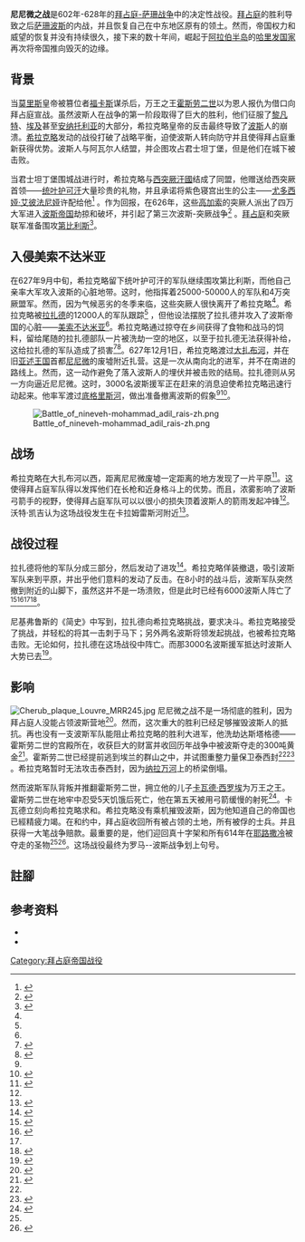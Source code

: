 {{infobox military conflict
|conflict    =尼尼微之战
|partof      =[[拜占庭-萨珊战争|拜占庭-萨珊战争]]
|image       = [[File:Piero_della_Francesca_021.jpg|300px]]' army and Persians under [[Khosrau_II|Khosrau II]] c. 1452]]
|caption= 
|date        =627年12月12日
|place       =[[尼尼微|尼尼微]]附近
|coordinates =
|map_type    =
|map_relief  =
|latitude    =
|longitude   =
|map_size    =
|map_marksize =
|map_caption =
|map_label   =
|territory   =
|result      =[[拜占庭|拜占庭]]胜利
|status      =
|combatants_header =
|combatant1  =[[东罗马帝国|东罗马帝国]]
|combatant2  =[[萨珊帝国|萨珊帝国]]
|commander1  =[[希拉克略|希拉克略]]
|commander2  =[[拉扎德|拉扎德]] {{KIA}}<br>[[Vahram-Arshusha_V|Vahram-Arshusha V]] {{POW}}
|units1      =
|units2      =
|strength1   =25,000-50,000<ref name = "Kaegi158">{{Harvnb|Kaegi|2003|pp=[https://books.google.com/books?id=tlNlFZ_7UhoC&pg=PA158 158–159]}}</ref>
|strength2   =12,000<ref name = "Kaegi167">{{Harvnb|Kaegi|2003|p=[https://books.google.com/books?id=tlNlFZ_7UhoC&pg=PA167 167]}}</ref>
|casualties1 =未知
|casualties2 =6,000<ref name="Kaegi167"/>
|notes       =
|campaignbox =
}}
{{Campaignbox 拜占庭－薩珊戰爭 (602年－628年)}}

'''尼尼微之战'''是602年-628年的[[拜占庭-萨珊战争|拜占庭-萨珊战争]]中的决定性战役。[[拜占庭|拜占庭]]的胜利导致之后[[萨珊波斯|萨珊波斯]]的内战，并且恢复自己在中东地区原有的领土。然而，帝国权力和威望的恢复并没有持续很久，接下来的数十年间，崛起于[[阿拉伯半岛|阿拉伯半岛]]的[[哈里发国家|哈里发国家]]再次将帝国推向毁灭的边缘。

==背景==
当[[莫里斯_(拜占庭)|莫里斯]]皇帝被篡位者[[福卡斯|福卡斯]]谋杀后，万王之王[[霍斯劳二世|霍斯劳二世]]以为恩人报仇为借口向拜占庭宣战。虽然波斯人在战争的第一阶段取得了巨大的胜利，他们征服了[[黎凡特|黎凡特]]、[[埃及|埃及]]甚至[[安纳托利亚|安纳托利亚]]的大部分，希拉克略皇帝的反击最终导致了[[波斯|波斯]]人的崩溃。[[希拉克略|希拉克略]]发动的战役打破了战略平衡，迫使波斯人转向防守并且使得拜占庭重新获得优势。波斯人与阿瓦尔人结盟，并企图攻占君士坦丁堡，但是他们在城下被击败。

当君士坦丁堡围城战进行时，希拉克略与[[西突厥汗國|西突厥汗國]]结成了同盟，他赠送给西突厥首领——[[统叶护可汗|统叶护可汗]]大量珍贵的礼物，并且承诺将紫色寝宫出生的公主——[[尤多西娅·艾彼法尼娅|尤多西娅·艾彼法尼娅]]许配给他<ref>{{Harvnb|Kaegi|2003|p=[https://books.google.com/books?id=tlNlFZ_7UhoC&pg=PA143 143]}}</ref> 。作为回报，在626年，这些[[高加索|高加索]]的突厥人派出了四万大军进入[[波斯帝国|波斯帝国]]劫掠和破坏，并引起了第三次波斯-突厥战争<ref name = "Norwich92">{{Harvnb|Norwich|1997|p=[https://books.google.com/books?id=ElLZK1EOjHsC&pg=PA92 92]}}</ref> 。[[拜占庭|拜占庭]]和突厥联军准备围攻[[第比利斯|第比利斯]]<ref>{{Harvnb|Kaegi|2003|p=[https://books.google.com/books?id=tlNlFZ_7UhoC&pg=PA144 144]}}</ref>。

==入侵美索不达米亚==
在627年9月中旬，希拉克略留下统叶护可汗的军队继续围攻第比利斯，而他自己亲率大军攻入波斯的心脏地带。这时，他指挥着25000-50000人的军队和4万突厥盟军。然而，因为气候恶劣的冬季来临，这些突厥人很快离开了希拉克略<ref name = "Kaegi158"/>。希拉克略被[[拉扎德|拉扎德]]的12000人的军队跟踪<ref name = "Kaegi167" /> ，但他设法摆脱了拉扎德并攻入了波斯帝国的心脏——[[美索不达米亚|美索不达米亚]]<ref name = "Kaegi158" />。希拉克略通过掠夺在乡间获得了食物和战马的饲料，留给尾随的拉扎德部队一片被洗劫一空的地区，以至于拉扎德无法获得补给，这给拉扎德的军队造成了损害<ref name="Kaegi159">{{Harvnb|Kaegi|2003|pp=[https://books.google.com/books?id=tlNlFZ_7UhoC&pg=PA159 159]}}</ref><ref name = "Kaegi160">{{Harvnb|Kaegi|2003|pp=[https://books.google.com/books?id=tlNlFZ_7UhoC&pg=PA160 160]}}</ref>。627年12月1日，希拉克略渡过[[大扎布河|大扎布河]]，并在旧[[亚述王国|亚述王国]]首都[[尼尼微|尼尼微]]的废墟附近扎营。这是一次从南向北的进军，并不在南进的路线上。然而，这一动作避免了落入波斯人的埋伏并被击败的结局。拉扎德则从另一方向逼近尼尼微。这时，3000名波斯援军正在赶来的消息迫使希拉克略迅速行动起来。他率军渡过[[底格里斯河|底格里斯河]]，做出准备撤离波斯的假象<ref name="Kaegi160"/><ref name = "Kaegi161">{{Harvnb|Kaegi|2003|pp=[https://books.google.com/books?id=tlNlFZ_7UhoC&pg=PA161 161]}}</ref>。

[[File:Battle_of_nineveh-mohammad_adil_rais-zh.png|thumb]]

==战场==
希拉克略在大扎布河以西，距离尼尼微废墟一定距离的地方发现了一片平原<ref name = "Kaegi162">{{Harvnb|Kaegi|2003|pp=[https://books.google.com/books?id=tlNlFZ_7UhoC&pg=PA162 162]}}</ref>。这使得拜占庭军队得以发挥他们在长枪和近身格斗上的优势。而且，浓雾影响了波斯弓箭手的视野，使得拜占庭军队可以以很小的损失顶着波斯人的箭雨发起冲锋<ref name = "Kaegi161" />。沃特·凯吉认为这场战役发生在卡拉姆雷斯河附近<ref name = "Kaegi163">{{Harvnb|Kaegi|2003|pp=[https://books.google.com/books?id=tlNlFZ_7UhoC&pg=PA163 163]}}</ref>。

==战役过程==
拉扎德将他的军队分成三部分，然后发动了进攻<ref>{{Harvnb|Kaegi|2003|pp=[https://books.google.com/books?id=tlNlFZ_7UhoC&pg=PA161 161–162]}}</ref>。希拉克略佯装撤退，吸引波斯军队来到平原，并出乎他们意料的发动了反击。在8小时的战斗后，波斯军队突然撤到附近的山脚下，虽然这并不是一场溃败，但是此时已经有6000波斯人阵亡了<ref name="Norwich93">{{Harvnb|Norwich|1997|p=[https://books.google.com/books?id=ElLZK1EOjHsC&pg=PA93 93]}}</ref><ref>{{Harvnb|Kaegi|2003|p=[https://books.google.com/books?id=tlNlFZ_7UhoC&pg=PA163 163]}}</ref><ref name = "Kaegi167" /><ref>{{Harvnb|Kaegi|2003|p=[https://books.google.com/books?id=tlNlFZ_7UhoC&pg=PA169 169]}}</ref>。

尼基弗鲁斯的《简史》中写到，拉扎德向希拉克略挑战，要求决斗。希拉克略接受了挑战，并轻松的将其一击刺于马下；另外两名波斯将领发起挑战，也被希拉克略击败。无论如何，拉扎德在这场战役中阵亡。而那3000名波斯援军抵达时波斯人大势已去<ref name = "Kaegi170">{{Harvnb|Kaegi|2003|pp=[https://books.google.com/books?id=tlNlFZ_7UhoC&pg=PA170 170]}}</ref>。

==影响==
[[File:Cherub_plaque_Louvre_MRR245.jpg|thumb]]
尼尼微之战不是一场彻底的胜利，因为拜占庭人没能占领波斯营地<ref name = "Kaegi168">{{Harvnb|Kaegi|2003|pp=[https://books.google.com/books?id=tlNlFZ_7UhoC&pg=PA168 168]}}</ref>。然而，这次重大的胜利已经足够摧毁波斯人的抵抗。再也没有一支波斯军队能阻止希拉克略的胜利大进军，他洗劫达斯塔格德——霍斯劳二世的宫殿所在，收获巨大的财富并收回历年战争中被波斯夺走的300吨黄金<ref name="books.google.com">{{Harvnb|Kaegi|2003|p=[https://books.google.com/books?id=tlNlFZ_7UhoC&pg=PA173 173]}}</ref>。霍斯劳二世已经提前逃到埃兰的群山之中，并试图重整力量保卫泰西封<ref name = "Norwich93" /><ref name = "Oman211">{{Harvnb|Oman|1893|p=[https://books.google.com/books?id=N6A-AAAAYAAJ&pg=PA211 211]}}</ref> 。希拉克略暂时无法攻击泰西封，因为[[纳拉万河|纳拉万河]]上的桥梁倒塌。

然而波斯军队背叛并推翻霍斯劳二世，拥立他的儿子[[喀瓦德二世|卡瓦德·西罗埃]]为万王之王。霍斯劳二世在地牢中忍受5天饥饿后死亡，他在第五天被用弓箭缓慢的射死<ref name = "Norwich94">{{Harvnb|Norwich|1997|p=[https://books.google.com/books?id=ElLZK1EOjHsC&pg=PA94 94]}}</ref>。卡瓦德立刻向希拉克略求和。希拉克略没有乘机摧毁波斯，因为他知道自己的帝国也已經精疲力竭。在和约中，拜占庭收回所有被占领的土地，所有被俘的士兵。并且获得一大笔战争赔款。最重要的是，他们迎回真十字架和所有614年在[[耶路撒冷|耶路撒冷]]被夺走的圣物<ref name = "Norwich94" /><ref name = "Oman212">{{Harvnb|Oman|1893|p=[https://books.google.com/books?id=N6A-AAAAYAAJ&pg=PA212 212]}}</ref>。这场战役最终为罗马--波斯战争划上句号。

==註腳==
{{reflist}}

==参考资料==
* {{citation | last = Kaegi | first = Walter Emil | authorlink=Walter Kaegi | title = Heraclius: emperor of Byzantium | publisher = Cambridge University Press | year = 2003 | isbn = 978-0-521-81459-1}}
* {{citation | last = Oman | first = Charles | authorlink=Charles Oman | title = Europe, 476-918 | publisher = Macmillan | year = 1893 | isbn = }}

[[Category:拜占庭帝国战役|Category:拜占庭帝国战役]]